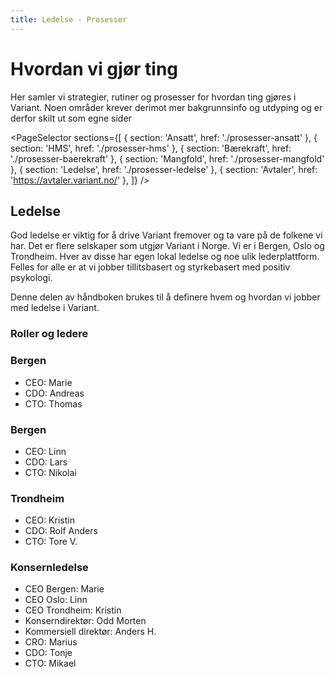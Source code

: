 ```yaml
---
title: Ledelse - Prosesser
---
```



# Hvordan vi gjør ting

Her samler vi strategier, rutiner og prosesser for hvordan ting gjøres i Variant. Noen områder krever derimot mer bakgrunnsinfo og utdyping og er derfor skilt ut som egne sider

<PageSelector
  sections={[
    { section: 'Ansatt', href: './prosesser-ansatt' },
    { section: 'HMS', href: './prosesser-hms' },
    { section: 'Bærekraft', href: './prosesser-baerekraft' },
    { section: 'Mangfold', href: './prosesser-mangfold' },
    { section: 'Ledelse', href: './prosesser-ledelse' },
    { section: 'Avtaler', href: 'https://avtaler.variant.no/' },
  ]}
/>

## Ledelse

God ledelse er viktig for å drive Variant fremover og ta vare på de folkene vi har.
Det er flere selskaper som utgjør Variant i Norge. Vi er i Bergen, Oslo og Trondheim.
Hver av disse har egen lokal ledelse og noe ulik lederplattform. Felles for alle er
at vi jobber tillitsbasert og styrkebasert med positiv psykologi.

Denne delen av håndboken brukes til å definere hvem og hvordan vi jobber med ledelse
i Variant.

### Roller og ledere

### Bergen

- CEO: Marie
- CDO: Andreas
- CTO: Thomas

### Bergen

- CEO: Linn
- CDO: Lars
- CTO: Nikolai

### Trondheim

- CEO: Kristin
- CDO: Rolf Anders
- CTO: Tore V.

### Konsernledelse

- CEO Bergen: Marie
- CEO Oslo: Linn
- CEO Trondheim: Kristin
- Konserndirektør: Odd Morten
- Kommersiell direktør: Anders H.
- CRO: Marius
- CDO: Tonje
- CTO: Mikael
